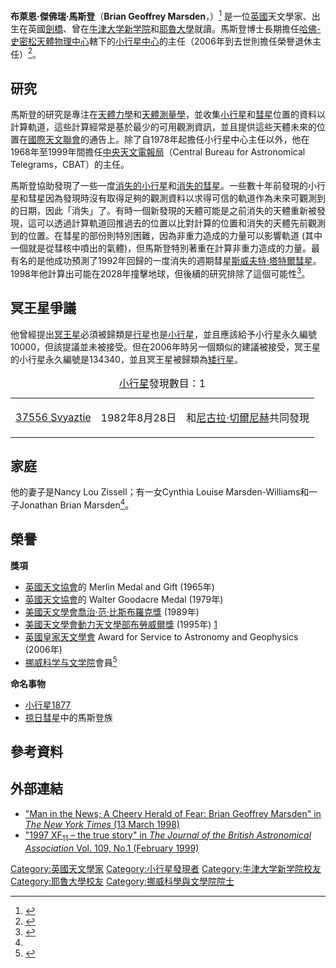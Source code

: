 {{Infobox scientist
| name              = 布萊恩·馬斯登<br>Brian Geoffrey Marsden
| image             = <!--(as myimage.jpg, no 'File:')-->
| image_size        = 
| alt               = 
| caption           = 
| birth_date        = {{Birth date|1937|08|05}}
| birth_place       = {{UK}}[[劍橋|劍橋]]
| death_date        = {{Death date and age|2010|11|18|1937|08|05}} 
| death_place       = {{USA}}[[麻薩諸塞州|麻薩諸塞州]][[伯靈頓_(麻薩諸塞州)|伯靈頓]]
| resting_place             = 
| resting_place_coordinates = <!-- {{Coord|LAT|LONG|type:landmark|display=inline,title}} -->
| residence         = 
| citizenship       = 
| nationality       = 
| fields            = 天文學家
| workplaces        = [[小行星中心|小行星中心]]
| alma_mater        = [[牛津大学新学院|牛津大学新学院]]<br>[[耶魯大學|耶魯大學]]
| thesis_title      = 
| thesis_url        = 
| thesis_year       = 
| doctoral_advisor  = 
| academic_advisors = 
| doctoral_students = 
| notable_students  = 
| known_for         = 
| author_abbrev_bot = 
| author_abbrev_zoo = 
| influences        = 
| influenced        = 
| awards            = 
| signature         = <!--(filename only)-->
| signature_alt     = 
| website           = <!-- {{URL|www.example.com}} -->
| footnotes         = 
| spouse            = 
| children          = 
}}

'''布萊恩·傑佛瑞·馬斯登'''（'''Brian Geoffrey Marsden'''，{{bd|1937年|8月5日|2010年|11月18日}}）<ref name="MPEC 2010-W10">{{cite web
  |date=November 18, 2010
  |title=MPEC 2010-W10 : BRIAN MARSDEN (1937 Aug. 5-2010 Nov. 18)
  |publisher=Minor Planet Center
  |url=http://www.minorplanetcenter.org/mpec/K10/K10W10.html
  |accessdate=2010-11-18
  |archive-date=2010-11-21
  |archive-url=https://web.archive.org/web/20101121035725/http://www.minorplanetcenter.org/mpec/K10/K10W10.html
  |dead-url=no
  }}</ref> 是一位[[英國|英國]]天文學家、出生在英國[[劍橋|劍橋]]、曾在[[牛津大学新学院|牛津大学新学院]]和[[耶魯大學|耶魯大學]]就讀。馬斯登博士長期擔任[[哈佛-史密松天體物理中心|哈佛-史密松天體物理中心]]轄下的[[小行星中心|小行星中心]]的主任（2006年到去世則擔任榮譽退休主任）<ref>{{cite news| url=http://www.nytimes.com/2010/11/23/us/23marsden.html| title=Brian Marsden, Tracker of Comets, Dies at 73| author=DENNIS HEVESI| work=The New York Times| date=November 22, 2010| accessdate=2010-12-02| archive-date=2010-11-23| archive-url=https://web.archive.org/web/20101123044822/http://www.nytimes.com//2010//11//23//us//23marsden.html| dead-url=no}}</ref>。

== 研究 ==
馬斯登的研究是專注在[[天體力學|天體力學]]和[[天體測量學|天體測量學]]，並收集[[小行星|小行星]]和[[彗星|彗星]]位置的資料以計算軌道，這些計算經常是基於最少的可用觀測資訊，並且提供這些天體未來的位置在[[國際天文聯會|國際天文聯會]]的通告上。除了自1978年起擔任小行星中心主任以外，他在1968年至1999年間擔任[[中央天文電報局|中央天文電報局]]（Central Bureau for Astronomical Telegrams，CBAT）的主任。 

馬斯登協助發現了一些一度[[迷蹤小行星|消失的小行星]]和[[迷蹤彗星|消失的彗星]]。一些數十年前發現的小行星和彗星因為發現時沒有取得足夠的觀測資料以求得可信的軌道作為未來可觀測到的日期，因此「消失」了。有時一個新發現的天體可能是之前消失的天體重新被發現，這可以透過計算軌道回推過去的位置以比對計算的位置和消失的天體先前觀測到的位置。在彗星的部份則特別困難，因為非重力造成的力量可以影響軌道 (其中一個就是從彗核中噴出的氣體)，但馬斯登特別著重在計算非重力造成的力量。最有名的是他成功預測了1992年回歸的一度消失的週期彗星[[斯威夫特·塔特爾彗星|斯威夫特·塔特爾彗星]]。1998年他計算出{{link-en|小行星35396|(35396) 1997 XF11|小行星1997 XF11}}可能在2028年撞擊地球，但後續的研究排除了這個可能性<ref name="Thomas H. Maugh II">{{cite news| url=http://articles.latimes.com/2010/nov/20/local/la-me-brian-marsden-20101120| title=Brian Marsden dies at 73; astronomer who tracked comets and asteroids| date=November 20, 2010| author=Thomas H. Maugh II| work=The Los Angeles Times| accessdate=2010-12-02| archive-date=2010-11-26| archive-url=https://web.archive.org/web/20101126110134/http://articles.latimes.com/2010/nov/20/local/la-me-brian-marsden-20101120| dead-url=no}}</ref>。

== 冥王星爭議 ==
他曾經提出[[冥王星|冥王星]]必須被歸類是[[行星|行星]]也是[[小行星|小行星]]，並且應該給予小行星永久編號10000，但該提議並未被接受。但在2006年時另一個類似的建議被接受，冥王星的小行星永久編號是134340，並且冥王星被歸類為[[矮行星|矮行星]]。

{| border=1 cellpadding=5
|+ [[小行星|小行星]]發現數目：1
| [[37556_Svyaztie|37556 Svyaztie]] || 1982年8月28日 || 和[[尼古拉·切爾尼赫|尼古拉·切爾尼赫]]共同發現
|}

== 家庭 ==
他的妻子是Nancy Lou Zissell；有一女Cynthia Louise Marsden-Williams和一子Jonathan Brian Marsden<ref name="Thomas H. Maugh II"/>。

== 榮譽 ==
'''獎項'''
*[[英國天文協會|英國天文協會]]的 Merlin Medal and Gift (1965年)
*[[英國天文協會|英國天文協會]]的 Walter Goodacre Medal (1979年)
*[[美國天文學會|美國天文學會]][[喬治·范·比斯布羅克獎|喬治·范·比斯布羅克獎]] (1989年)
*[[美國天文學會|美國天文學會]][[美國天文學會動力天文學部|動力天文學部]][[布勞威爾獎_(美國天文學會)|布勞威爾獎]] (1995年) [http://dda.harvard.edu/brouwer_award/brouw95.html] {{Wayback|url=http://dda.harvard.edu/brouwer_award/brouw95.html |date=20070902172145 }}
*[[英國皇家天文學會|英國皇家天文學會]] Award for Service to Astronomy and Geophysics (2006年)
*[[挪威科学与文学院|挪威科学与文学院]]會員<ref>{{cite web|url=http://www.dnva.no/c26849/artikkel/vis.html?tid=40118|title=Gruppe 2: Fysikkfag (herunder astronomi, fysikk og geofysikk)|publisher=[[挪威科学与文学院|Norwegian Academy of Science and Letters]]|language=Norwegian|accessdate=7 October 2010|archive-date=2019-05-02|archive-url=https://web.archive.org/web/20190502004528/http://www.dnva.no/c26849/artikkel/vis.html?tid=40118|dead-url=no}}</ref>

'''命名事物'''
*[[小行星1877|小行星1877]]
*[[掠日彗星|掠日彗星]]中的馬斯登族

== 參考資料 ==
{{Reflist}}

== 外部連結 ==
{{wikiquote}}
* [http://query.nytimes.com/gst/fullpage.html?res=9401E2D91F30F930A25750C0A96E958260&sec=&spon=&pagewanted=all "Man in the News; A Cheery Herald of Fear: Brian Geoffrey Marsden" in ''The New York Times'' (13 March 1998)] {{Wayback|url=http://query.nytimes.com/gst/fullpage.html?res=9401E2D91F30F930A25750C0A96E958260&sec=&spon=&pagewanted=all |date=20081025124919 }}
* [https://web.archive.org/web/20031120032122/http://www.britastro.org/jbaa/archive/marsden.htm "1997 XF<sub>11</sub> – the true story" in ''The Journal of the British Astronomical Association'' Vol. 109, No.1 (February 1999)]


{{Authority control}}
{{DEFAULTSORT:Marsden, Brian}}
[[Category:英國天文學家|Category:英國天文學家]]
[[Category:小行星發現者|Category:小行星發現者]]
[[Category:牛津大学新学院校友|Category:牛津大学新学院校友]]
[[Category:耶魯大學校友|Category:耶魯大學校友]]
[[Category:挪威科學與文學院院士|Category:挪威科學與文學院院士]]